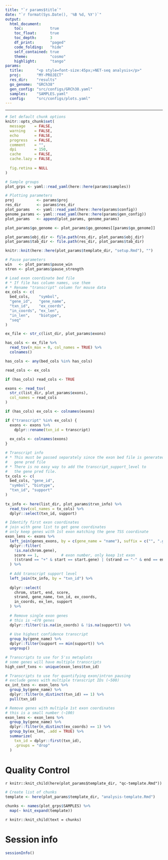 ```yaml
---
title: "`r params$title`"
date: "`r format(Sys.Date(), '%B %d, %Y')`"
output: 
  html_document:
    toc:            true
    toc_float:      true
    toc_depth:      3
    df_print:       "paged"
    code_folding:   "hide"
    self_contained: true
    theme:          "cosmo"
    highlight:      "tango"
params:
  title:      "<p style=font-size:45px;>NET-seq analysis</p>"
  proj:       "MY-PROJECT"
  res_dir:    "results"
  go_genome:  "GRCh38"
  gen_config: "src/configs/GRCh38.yaml"
  samples:    "SAMPLES.yaml"
  config:     "src/configs/plots.yaml"
---
```


---

```r

# Set default chunk options
knitr::opts_chunk$set(
  message    = FALSE, 
  warning    = FALSE,
  echo       = FALSE,
  progress   = FALSE,
  comment    = "",
  dpi        = 150,
  cache      = FALSE,
  cache.lazy = FALSE,
  
  fig.retina = NULL
)

```

```r

# Sample groups
plot_grps <- yaml::read_yaml(here::here(params$samples))

# Plotting parameters
proj          <- params$proj
res_dir       <- params$res_dir
plot_params   <- yaml::read_yaml(here::here(params$config))
genome_params <- yaml::read_yaml(here::here(params$gen_config))
plot_params   <- append(plot_params, genome_params)

plot_params$go_genome <- plot_params$go_genomes[[params$go_genome]]

plot_params$obj_dir <- file.path(res_dir, plot_params$obj_dir)
plot_params$tab_dir <- file.path(res_dir, plot_params$tab_dir)

knitr::knit(here::here(plot_params$template_dir, "setup.Rmd"), "")

# Pause parameters
win   <- plot_params$pause_win
stren <- plot_params$pause_strength

```

```r

# Load exon coordinate bed file
# * If file has column names, use them
# * Rename "transcript" column for mouse data
ex_cols <- c(
  bed_cols,    "symbol",
  "gene_id",   "gene_name",
  "txn_id",    "ex_coords",
  "in_coords", "ex_len",
  "in_len",    "biotype",
  "seq"
)

ex_file <- str_c(list_dir, plot_params$exons)

has_cols <- ex_file %>%
  read_tsv(n_max = 0, col_names = TRUE) %>%
  colnames()

has_cols <- any(bed_cols %in% has_cols)

read_cols <- ex_cols

if (has_cols) read_cols <- TRUE

exons <- read_tsv(
  str_c(list_dir, plot_params$exons),
  col_names = read_cols
)

if (has_cols) ex_cols <- colnames(exons)

if ("transcript" %in% ex_cols) {
  exons <- exons %>%
    dplyr::rename(txn_id = transcript)
  
  ex_cols <- colnames(exons)
}

# Transcript info
# * This must be passed separately since the exon bed file is generated from the
#   gene pred file
# * There is no easy way to add the transcript_support_level to
#   the gene pred file.
tx_cols <- c(
  bed_cols, "gene_id",
  "symbol", "biotype",
  "txn_id", "support"
)
  
tx_info <- here(list_dir, plot_params$trxn_info) %>%
  read_tsv(col_names = tx_cols) %>%
  dplyr::select(txn_id, support)

```

```r

# Identify first exon coordinates
# join with gene list to get gene coordinates
# only keep genes with 1st exon matching the gene TSS coordinate
exon_lens <- exons %>%
  left_join(genes_exons, by = c(gene_name = "name"), suffix = c("", ".gene")) %>%
  dplyr::filter(
    !is.na(chrom.gene),
    score == 1,          # exon number, only keep 1st exon
    ((strand == "+" & start == start.gene) | (strand == "-" & end == end.gene))
  ) %>%
  
  # Add transcript support level
  left_join(tx_info, by = "txn_id") %>%
  
  dplyr::select(
    chrom, start, end, score,
    strand, gene_name, txn_id, ex_coords,
    in_coords, ex_len, support
  ) %>%
  
  # Remove single exon genes
  # this is ~470 genes
  dplyr::filter(!is.na(in_coords) & !is.na(support)) %>%
  
  # Use highest confidence transcript
  group_by(gene_name) %>%
  dplyr::filter(support == min(support)) %>%
  ungroup()

# Transcripts to use for 5'ss metaplots
# some genes will have multiple transcripts
high_conf_txns <- unique(exon_lens$txn_id)

# Transcripts to use for quantifying exon/intron pausing
# exclude genes with multiple transcript IDs (~500)
ex_int_txns <- exon_lens %>%
  group_by(gene_name) %>%
  dplyr::filter(n_distinct(txn_id) == 1) %>%
  pull(txn_id)

# Remove genes with multiple 1st exon coordinates
# this is a small number (~100)
exon_lens <- exon_lens %>%
  group_by(gene_name) %>%
  dplyr::filter(n_distinct(ex_coords) == 1) %>%
  group_by(ex_len, .add = TRUE) %>%
  summarize(
    txn_id = dplyr::first(txn_id),
    .groups = "drop"
  )

```

# Quality Control {.tabset .tabset-pills}

`r knitr::knit_child(here(plot_params$template_dir, "qc-template.Rmd"))`

```r

# Create list of chunks
template <- here(plot_params$template_dir, "analysis-template.Rmd")

chunks <- names(plot_grps$SAMPLES) %>%
  map(~ knit_expand(template))

```

`r knitr::knit_child(text = chunks)`

# Session info

```r

sessionInfo()

```
